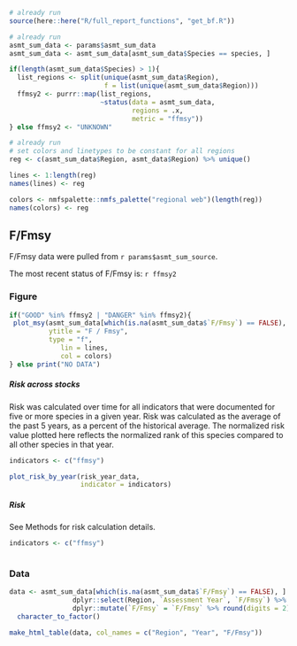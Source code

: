 ```r
# already run
source(here::here("R/full_report_functions", "get_bf.R")) 
```

```r
# already run
asmt_sum_data <- params$asmt_sum_data
asmt_sum_data <- asmt_sum_data[asmt_sum_data$Species == species, ]
```

```r
if(length(asmt_sum_data$Species) > 1){
  list_regions <- split(unique(asmt_sum_data$Region), 
                        f = list(unique(asmt_sum_data$Region)))
  ffmsy2 <- purrr::map(list_regions, 
                       ~status(data = asmt_sum_data, 
                               regions = .x, 
                               metric = "ffmsy"))
} else ffmsy2 <- "UNKNOWN"

```

```r
# already run 
# set colors and linetypes to be constant for all regions
reg <- c(asmt_sum_data$Region, asmt_data$Region) %>% unique()

lines <- 1:length(reg)
names(lines) <- reg

colors <- nmfspalette::nmfs_palette("regional web")(length(reg))
names(colors) <- reg

```

## F/Fmsy 

F/Fmsy data were pulled from ``r params$asmt_sum_source``.

The most recent status of F/Fmsy is: `r ffmsy2`

### Figure
```r
if("GOOD" %in% ffmsy2 | "DANGER" %in% ffmsy2){
 plot_msy(asmt_sum_data[which(is.na(asmt_sum_data$`F/Fmsy`) == FALSE), ],
          ytitle = "F / Fmsy",
          type = "f",
             lin = lines,
             col = colors)
} else print("NO DATA")
```

##### Risk across stocks

Risk was calculated over time for all indicators that were documented for five or more species in a given year. Risk was calculated as the average of the past 5 years, as a percent of the historical average. The normalized risk value plotted here reflects the normalized rank of this species compared to all other species in that year.
```r
indicators <- c("ffmsy")
```

```r
plot_risk_by_year(risk_year_data,
                  indicator = indicators)
```

##### Risk {-}

See Methods for risk calculation details.
```r
indicators <- c("ffmsy")
```

```r
```

### Data
```r
data <- asmt_sum_data[which(is.na(asmt_sum_data$`F/Fmsy`) == FALSE), ] %>% 
                dplyr::select(Region, `Assessment Year`, `F/Fmsy`) %>%
                dplyr::mutate(`F/Fmsy` = `F/Fmsy` %>% round(digits = 2)) %>%
  character_to_factor()

make_html_table(data, col_names = c("Region", "Year", "F/Fmsy"))
```
